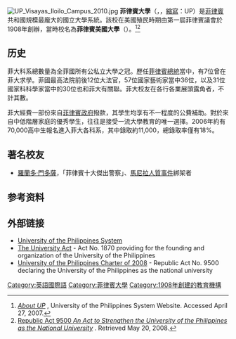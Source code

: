 {{Infobox University
|Name        = 菲律賓大學
|EnglishName = University of the Philippines
|native_name = '''''Unibersidad ng Pilipinas'''''
|image = [[File:UP_Logo.png|200px]]|Motto       = 榮譽及傑出<br />Honor and Excellence
|Established = 1908年
|Type        = [[國立大學|國立大學]]、[[綜合大學|綜合大學]]
|President   = Dr. Emerlinda R. Román
|Location    = {{PHI}}[[奎松市|奎松市]]蒂利曼<br>（Diliman，校園本部）
|Campus      = 7間分校，12個校區
|Department  = 57
|Faculty             = 4,135 (2004)
|Professor           = 
|Associate Professor = 
|Assistant Professor = 
|Lecturer            = 
|Student             = 53,285
|Undergraduate       = 11,000
|Postgraduate        = 
|Website             = http://www.up.edu.ph
|Celebration         = 6月18日
}}
[[File:UP_Visayas_Iloilo_Campus_2010.jpg|thumb]]
'''菲律賓大學'''（{{Lang-en|University of the Philippines}}，{{Lang-tl|Unibersidad ng Pilipinas}}，[[縮寫|縮寫]]：UP）是[[菲律賓|菲律賓]]共和國規模最龐大的國立大學系統。該校在美國殖民時期由第一屆菲律賓議會於1908年創辦，當時校名為'''菲律賓美國大學'''（{{Lang-en|American University of the Philippines}}）。<ref name="UPAbout1">[http://www.up.edu.ph/content.php?r=2&c=2 ''About UP''] {{webarchive|url=https://web.archive.org/web/20061002074413/http://www.up.edu.ph/content.php?r=2&c=2 |date=2006-10-02 }}, University of the Philippines System Website. Accessed April 27, 2007.</ref><ref name="Charter">[http://www.up.edu.ph/pdf2/RA_9500.pdf Republic Act 9500 ''An Act to Strengthen the University of the Philippines as the National University''] {{webarchive|url=https://web.archive.org/web/20090419225130/http://www.up.edu.ph/pdf2/RA_9500.pdf |date=2009-04-19 }}. Retrieved May 20, 2008.</ref>

== 历史 ==
菲大科系總數量為全菲國所有公私立大學之冠。歷任[[菲律賓總統|菲律賓總統]]當中，有7位曾在菲大求學。菲國最高法院前後12位大法官，57位國家藝術家當中36位，以及31位國家科科學家當中的30位也和菲大有關聯。菲大校友在各行各業展頭露角者，不計其數。

菲大經費一部份來自[[菲律賓政府|菲律賓政府]]撥款，其學生均享有不一程度的公費補助。對於來自中低階層家庭的優秀學生，往往是接受一流大學教育的唯一選擇。2006年約有70,000高中生報名進入菲大各科系，其中錄取約11,000，總錄取率僅有18%。

==著名校友==
*[[羅蘭多·門多薩|羅蘭多·門多薩]]，「菲律賓十大傑出警察」、[[馬尼拉人質事件|馬尼拉人質事件]]綁架者

== 参考资料 ==
{{Reflist}}

==外部链接==
{{Commons category|University of the Philippines}}
* [http://www.up.edu.ph University of the Philippines System] {{Wayback|url=http://www.up.edu.ph/ |date=20130901074935 }}
* [http://www.filipiniana.net/ArtifactView.do?artifactID=MCH000000010 The University Act]{{dead link|date=2018年4月 |bot=InternetArchiveBot |fix-attempted=yes }} - Act No. 1870 providing for the founding and organization of the University of the Philippines
* [http://www.senate.gov.ph/republic_acts/ra%209500.pdf University of the Philippines Charter of 2008] {{Wayback|url=http://www.senate.gov.ph/republic_acts/ra%209500.pdf |date=20130602213924 }} - Republic Act No. 9500 declaring the University of the Philippines as the national university

{{University of the Philippines}}
{{APRU}}
{{东盟大学联盟}}

{{Authority control}}
[[Category:英語國際語|Category:英語國際語]]
[[Category:菲律賓大學|Category:菲律賓大學]]
[[Category:1908年創建的教育機構|Category:1908年創建的教育機構]]